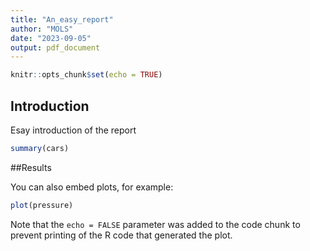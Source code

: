 ```yaml
---
title: "An_easy_report"
author: "MOLS"
date: "2023-09-05"
output: pdf_document
---
```


```r
knitr::opts_chunk$set(echo = TRUE)
```

## Introduction 

Esay introduction of the report

```r
summary(cars)
```

##Results 

You can also embed plots, for example:

```r
plot(pressure)
```

Note that the `echo = FALSE` parameter was added to the code chunk to prevent printing of the R code that generated the plot.
